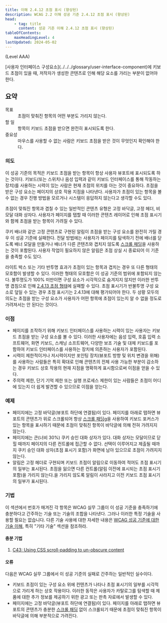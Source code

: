 ```yaml
---
title: 이해 2.4.12 초점 표시 (향상된)
description: WCAG 2.2 이해 성공 기준 2.4.12 초점 표시 (향상된)
head:
    - tag: title
      content: 성공 기준 이해 2.4.12 초점 표시 (향상된)
tableOfContents:
    maxHeadingLevel: 4
lastUpdated: 2024-05-02
---
```



(Level AAA)

<Card title="성공 기준(SC)">
[사용자 인터페이스 구성요소](../../../glossary/user-interface-component)에 키보드 초점이 있을 때, 저작자가 생성한 콘텐츠로 인해 해당 요소를 가리는 부분이 없어야 한다.
</Card>

## 요약

<dl>
<dt>목표</dt>
<dd>초점이 맞춰진 항목의 어떤 부분도 가리지 않는다.</dd>
<dt>할 일</dt>
<dd>항목이 키보드 초점을 받으면 완전히 표시되도록 한다.</dd>
<dt>중요성</dt>
<dd>마우스를 사용할 수 없는 사람은 키보드 초점을 받은 것이 무엇인지 확인해야 한다.</dd>
</dl>

### 의도

이 성공 기준의 목적은 키보드 초점을 받는 항목이 항상 사용자 뷰포트에 표시되도록 하는 것이다. 키보드(또는 스위치나 음성 입력과 같이 키보드 인터페이스를 통해 작동하는 장치)를 사용하는 시력이 있는 사람은 현재 초점의 위치를 아는 것이 중요하다. 초점을 받은 구성 요소는 페이지의 상호 작용 지점을 나타낸다. 사용자가 초점이 있는 항목을 볼 수 없는 경우 진행 방법을 모르거나 시스템이 응답하지 않는다고 생각할 수도 있다.

초점이 맞춰진 항목과 겹칠 수 있는 일반적인 콘텐츠 유형은 고정 바닥글, 고정 헤더, 비모달 대화 상자다. 사용자가 페이지를 탭할 때 이러한 콘텐츠 레이어로 인해 초점 표시기와 함께 초점을 받는 항목이 가려질 수 있다.

쿠키 배너와 같은 고정 콘텐츠로 구현된 알림이 초점을 받는 구성 요소를 완전히 가릴 경우 이 성공 기준에 실패한다. 전달 방법에는 사용자가 페이지를 탐색하기 전에 배너를 닫도록 배너 모달을 만들거나 배너가 다른 콘텐츠와 겹치지 않도록 [스크롤 패딩](https://www.w3.org/TR/css-scroll-snap/#propdef-scroll-padding)을 사용하는 것이 포함된다. 사용자 작업이 필요하지 않은 알림은 초점 상실 시 종료되어 이 기준을 충족할 수도 있다.

라이트 박스 또는 기타 반투명 효과가 초점이 있는 항목과 겹치는 경우 또 다른 형태의 모호함이 발생할 수 있다. 이러한 형태의 모호함은 이 성공 기준의 범위에 포함되지 않는다. 불투명도가 100% 미만이면 구성 요소가 시각적으로 숨겨지지 않지만 이러한 반투명 겹침으로 인해 [2.4.13 초점 형태](../understanding/focus-appearance.html)에 실패할 수 있다. 초점 표시기가 반불투명 구성 요소로 덮일 수 있는 경우 초점 표시기는 2.4.13에 대해 평가되어야 한다. 두 상황 모두의 의도는 초점을 받는 구성 요소가 사용자가 어떤 항목에 초점이 있는지 알 수 없을 정도로 가려져서는 안 된다는 것이다.

### 이점

*   페이지를 조작하기 위해 키보드 인터페이스를 사용하는 시력이 있는 사용자는 키보드 초점을 받는 구성 요소를 볼 수 있다. 이러한 사용자에는 음성 입력, 호흡 입력 소프트웨어, 화면 키보드, 스캐닝 소프트웨어, 다양한 보조 기술 및 대체 키보드를 포함하여 키보드 인터페이스를 사용하는 장치에 의존하는 사용자가 포함된다.
*   시력이 제한적이거나 저시력이지만 포인팅 장치(뷰포트 방향 및 위치 변경을 위해)를 사용하는 사람들은 특히 확대로 인해 콘텐츠의 전체 사용 가능한 부분이 감소하는 경우 키보드 상호 작용의 현재 지점을 명확하게 표시함으로써 이점을 얻을 수 있다.
*   주의력 제한, 단기 기억 제한 또는 실행 프로세스 제한이 있는 사람들은 초점이 어디에 있는지 더 쉽게 발견할 수 있으므로 이점을 얻는다.

### 예제

*   페이지에는 고정 바닥글(뷰포트 하단에 연결됨)이 있다. 페이지를 아래로 탭하면 뷰포트의 콘텐츠가 위로 스크롤되어 항상 [스크롤 패딩g](https://www.w3.org/TR/css-scroll-snap/#propdef-scroll-padding)을 사용하여 키보드 포커스가 있는 항목을 표시하기 때문에 초점이 맞춰진 항목이 바닥글에 의해 전혀 가려지지 않는다.
*   페이지에는 큰(너비 30%) 쿠키 승인 대화 상자가 있다. 대화 상자는 모달이므로 닫힐 때까지 페이지의 다른 컨트롤에 접근할 수 없다. 선택이 이루어지고 제출될 때까지 쿠키 승인 대화 상자(초점 표시기 포함)가 화면에 남아 있으므로 초점이 가려지지 않는다.
*   알림은 고정 헤더로 구현되며 키보드 초점이 알림으로 이동하여 적어도 초점 표시기의 일부는 표시된다. 초점을 잃으면 다른 컨트롤(알림 이전에 표시되는 초점 표시기 포함)을 가리지 않는다.을 가리지 않도록 알림이 사라지고 이전 키보드 초점 표시기의 일부가 표시된다.

### 기법

이 섹션에서 번호가 매겨진 각 항목은 WCAG 실무 그룹이 이 성공 기준을 충족하기에 충분하다고 간주하는 기술 또는 기술의 조합을 나타낸다. 그러나 이러한 특정 기술을 사용할 필요는 없습니다. 다른 기술 사용에 대한 자세한 내용은 [WCAG 성공 기준에 대한 기술 이해](../understanding-techniques), 특히 "기타 기술" 섹션을 참조하라.

#### 충분 기법

1.  [C43: Using CSS scroll-padding to un-obscure content](https://www.w3.org/WAI/WCAG22/Techniques/css/C43)

#### 오류

다음은 WCAG 실무 그룹에서 이 성공 기준의 실패로 간주하는 일반적인 실수이다.

*   키보드 초점이 있는 구성 요소 위에 컨텐츠가 나타나 초점 표시기의 일부를 시각적으로 가리게 하는 상호 작용이다. 이러한 동작은 사용자가 카탈로그를 탐색할 때 제품에 대한 추가 정보를 제공하기 위한 광고 또는 판촉 자료에서 발생할 수 있다.
*   페이지에는 고정 바닥글(뷰포트 하단에 연결됨)이 있다. 페이지를 아래로 탭하면 뷰포트의 콘텐츠가 충분한 [스크롤 패딩](https://www.w3.org/TR/css-scroll-snap/#propdef-scroll-padding) 없이 스크롤되기 때문에 초점이 맞춰진 항목이 바닥글에 의해 부분적으로 가려진다.

